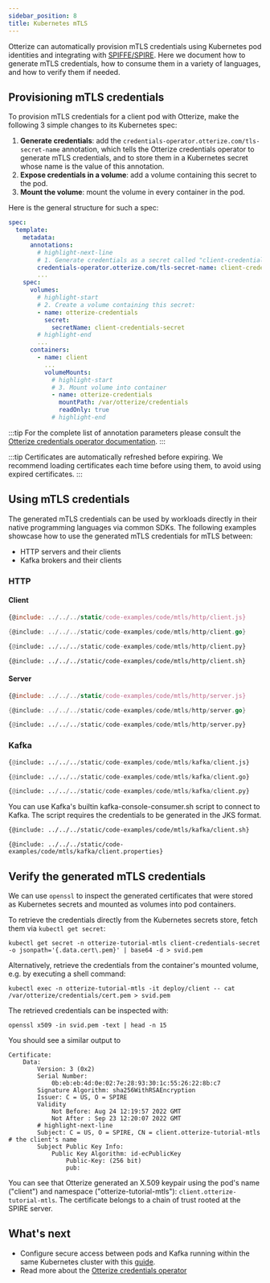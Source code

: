 ```yaml
---
sidebar_position: 8
title: Kubernetes mTLS
---
```


Otterize can automatically provision mTLS credentials using Kubernetes pod identities
and integrating with [SPIFFE/SPIRE](https://spiffe.io/docs/latest/spire-about/spire-concepts/).
Here we document how to generate mTLS credentials, how to consume them in a variety of languages,
and how to verify them if needed.

## Provisioning mTLS credentials
To provision mTLS credentials for a client pod with Otterize, make the following 3 simple changes to its Kubernetes spec:
1. **Generate credentials**: add the `credentials-operator.otterize.com/tls-secret-name` annotation, which tells the Otterize
   credentials operator to generate mTLS credentials, and to store them in a Kubernetes secret
   whose name is the value of this annotation.
2. **Expose credentials in a volume**: add a volume containing this secret to the pod.
3. **Mount the volume**: mount the volume in every container in the pod.

Here is the general structure for such a spec:
```yaml
spec:
  template:
    metadata:
      annotations:
        # highlight-next-line
        # 1. Generate credentials as a secret called "client-credentials-secret":
        credentials-operator.otterize.com/tls-secret-name: client-credentials-secret
        ...
    spec:
      volumes:
        # highlight-start
        # 2. Create a volume containing this secret:
        - name: otterize-credentials
          secret:
            secretName: client-credentials-secret
        # highlight-end
        ...
      containers:
        - name: client
          ...
          volumeMounts:
            # highlight-start
            # 3. Mount volume into container
            - name: otterize-credentials
              mountPath: /var/otterize/credentials
              readOnly: true
            # highlight-end
```

:::tip
For the complete list of annotation parameters please consult the
[Otterize credentials operator documentation](/reference/credentials-operator/).
:::

:::tip
Certificates are automatically refreshed before expiring. We recommend loading certificates each time before using them, to avoid
using expired certificates.
:::

## Using mTLS credentials
The generated mTLS credentials can be used by workloads directly in their native programming languages via common SDKs.
The following examples showcase how to use the generated mTLS credentials for mTLS between:
* HTTP servers and their clients
* Kafka brokers and their clients

### HTTP

#### Client

<Tabs>
<TabItem value="js" label="JavaScript" default>

```js
{@include: ../../../static/code-examples/code/mtls/http/client.js}
```
</TabItem>
<TabItem value="go" label="Go">

```go
{@include: ../../../static/code-examples/code/mtls/http/client.go}
```
</TabItem>
<TabItem value="python" label="Python">

```python
{@include: ../../../static/code-examples/code/mtls/http/client.py}
```
</TabItem>
<TabItem value="curl" label="cURL">

```shell
{@include: ../../../static/code-examples/code/mtls/http/client.sh}
```
</TabItem>
</Tabs>

#### Server

<Tabs>
<TabItem value="js" label="JavaScript" default>

```js
{@include: ../../../static/code-examples/code/mtls/http/server.js}
```
</TabItem>
<TabItem value="go" label="Go">

```go
{@include: ../../../static/code-examples/code/mtls/http/server.go}
```
</TabItem>
<TabItem value="python" label="Python">

```python
{@include: ../../../static/code-examples/code/mtls/http/server.py}
```
</TabItem>
</Tabs>

### Kafka
<Tabs>
<TabItem value="js" label="JavaScript" default>

```python
{@include: ../../../static/code-examples/code/mtls/kafka/client.js}
```
</TabItem>
<TabItem value="go" label="Go">

```python
{@include: ../../../static/code-examples/code/mtls/kafka/client.go}
```
</TabItem>
<TabItem value="python" label="Python">

```python
{@include: ../../../static/code-examples/code/mtls/kafka/client.py}
```
</TabItem>
<TabItem value="bash" label="Bash" default>
You can use Kafka's builtin kafka-console-consumer.sh script to connect to Kafka. The script requires the credentials
to be generated in the JKS format.
<Tabs>
<TabItem value="bash" label="Bash" default>

```bash
{@include: ../../../static/code-examples/code/mtls/kafka/client.sh}
```
</TabItem>
<TabItem value="client.properties" label="client.properties">

```properties
{@include: ../../../static/code-examples/code/mtls/kafka/client.properties}
```
</TabItem>
</Tabs>
</TabItem>
</Tabs>

## Verify the generated mTLS credentials

We can use `openssl` to inspect the generated certificates that were stored as Kubernetes secrets
and mounted as volumes into pod containers.

To retrieve the credentials directly from the Kubernetes secrets store, fetch them via `kubectl get secret`:
```shell
kubectl get secret -n otterize-tutorial-mtls client-credentials-secret -o jsonpath='{.data.cert\.pem}' | base64 -d > svid.pem
```

Alternatively, retrieve the credentials from the container's mounted volume, e.g. by executing a shell command:
```shell
kubectl exec -n otterize-tutorial-mtls -it deploy/client -- cat /var/otterize/credentials/cert.pem > svid.pem
```

The retrieved credentials can be inspected with:
```shell
openssl x509 -in svid.pem -text | head -n 15
```
You should see a similar output to
```x509
Certificate:
    Data:
        Version: 3 (0x2)
        Serial Number:
            0b:eb:eb:4d:0e:02:7e:28:93:30:1c:55:26:22:8b:c7
        Signature Algorithm: sha256WithRSAEncryption
        Issuer: C = US, O = SPIRE
        Validity
            Not Before: Aug 24 12:19:57 2022 GMT
            Not After : Sep 23 12:20:07 2022 GMT
        # highlight-next-line
        Subject: C = US, O = SPIRE, CN = client.otterize-tutorial-mtls       # the client's name
        Subject Public Key Info:
            Public Key Algorithm: id-ecPublicKey
                Public-Key: (256 bit)
                pub:
```

You can see that Otterize generated an X.509 keypair using the pod's name ("client")
and namespace ("otterize-tutorial-mtls"): `client.otterize-tutorial-mtls`.
The certificate belongs to a chain of trust rooted at the SPIRE server.

## What's next

- Configure secure access between pods and Kafka running within the same Kubernetes cluster with this [guide](/features/kafka/tutorials/k8s-kafka-mtls).
- Read more about the [Otterize credentials operator](/reference/credentials-operator/)
